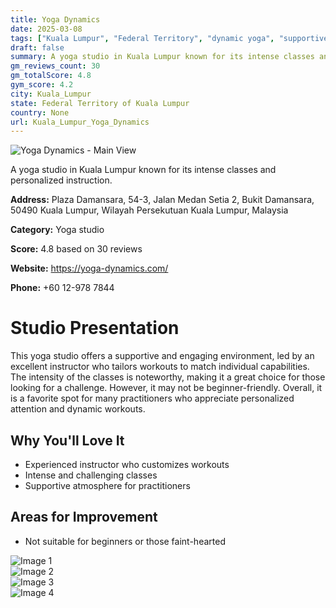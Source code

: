 ```yaml
---
title: Yoga Dynamics
date: 2025-03-08
tags: ["Kuala Lumpur", "Federal Territory", "dynamic yoga", "supportive atmosphere", "intense workouts", "Kuala Lumpur"]  
draft: false
summary: A yoga studio in Kuala Lumpur known for its intense classes and personalized instruction.
gm_reviews_count: 30
gm_totalScore: 4.8
gym_score: 4.2
city: Kuala_Lumpur
state: Federal Territory of Kuala Lumpur
country: None
url: Kuala_Lumpur_Yoga_Dynamics
---
```


<div className="aspect-[16/9] relative my-8">
  <img 
    src="https://lh5.googleusercontent.com/p/AF1QipM97BpbYfDbvBteCAU0WvvZVapPO0XiMufwYFmz=w1920-h1080-k-no"
    alt="Yoga Dynamics - Main View"
    className="object-cover absolute inset-0 w-full h-full rounded-lg"
  />
</div>

A yoga studio in Kuala Lumpur known for its intense classes and personalized instruction.

**Address:** Plaza Damansara, 54-3, Jalan Medan Setia 2, Bukit Damansara, 50490 Kuala Lumpur, Wilayah Persekutuan Kuala Lumpur, Malaysia

**Category:** Yoga studio

**Score:** 4.8 based on 30 reviews

**Website:** https://yoga-dynamics.com/

**Phone:** +60 12-978 7844

# Studio Presentation

This yoga studio offers a supportive and engaging environment, led by an excellent instructor who tailors workouts to match individual capabilities. The intensity of the classes is noteworthy, making it a great choice for those looking for a challenge. However, it may not be beginner-friendly. Overall, it is a favorite spot for many practitioners who appreciate personalized attention and dynamic workouts.

## Why You'll Love It

- Experienced instructor who customizes workouts
- Intense and challenging classes
- Supportive atmosphere for practitioners

## Areas for Improvement

- Not suitable for beginners or those faint-hearted

<div className="grid grid-cols-1 xl:grid-cols-2 gap-4 my-8">
<div className="aspect-[4/3] relative"><img src="https://lh5.googleusercontent.com/p/AF1QipPtR6yKMgLbUZ2M3gk3s3M7gvpClVgMOjyfxUhA=w1920-h1080-k-no" alt="Image 1" className="object-cover absolute inset-0 w-full h-full rounded-lg" /></div>
<div className="aspect-[4/3] relative"><img src="https://lh5.googleusercontent.com/p/AF1QipPns8vdlcIrV0X6GIKnsNe-vGkto7vAbYrXROsq=w1920-h1080-k-no" alt="Image 2" className="object-cover absolute inset-0 w-full h-full rounded-lg" /></div>
<div className="aspect-[4/3] relative"><img src="https://lh5.googleusercontent.com/p/AF1QipMkNCnQ_qyf2fDmHONowfBqQlWpgFSA1dgQBqjY=w1920-h1080-k-no" alt="Image 3" className="object-cover absolute inset-0 w-full h-full rounded-lg" /></div>
<div className="aspect-[4/3] relative"><img src="https://lh5.googleusercontent.com/p/AF1QipNwLdOmk5iZyzp5wUbepRFIxVYG_GYbw1K3K8dh=w1920-h1080-k-no" alt="Image 4" className="object-cover absolute inset-0 w-full h-full rounded-lg" /></div>
</div>